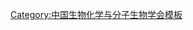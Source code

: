 {{Navbox
| name   = 中国生物化学会第五届理事会
| title  = [[中国生物化学会]]第五届理事会
| above  = 1990年8月－1993年8月
| bodyclass = hlist
| group1 = 名誉理事长
| list1  = [[王应睐]]
| group2 = 名誉理事
| list2  =
* [[王应睐]]
* [[郑集|郑　集]]
* [[万昕|万　昕]]
* [[张昌颖]]
* [[沈昭文]]
* [[蓝天鹤]]
* [[汪猷|汪　猷]]
* [[罗登义]]
* [[任邦哲]]
| group3 = 理事长
| list3  = [[张龙翔]]
| group4 = 副理事长
| list4  = 
* [[邹承鲁]]
* [[敖世洲]]
* [[祁国荣]]
| group5 = 常务理事
| list5  = 
* [[王琳芳]]
* [[祁国荣]]
* [[杜雨苍]]
* [[陈诗书]]
* [[吴国利]]
* [[邹承鲁]]
* [[陈惠黎]]
* [[张龙翔]]
* [[张迺衡]]
* [[杨福愉]]
* [[郭礼和]]
* [[洪国藩]]
* [[敖世洲]]
* [[阎隆飞]]
* [[鲁子贤]]
| group6 = 理事
| list6  = 
* [[尹永诜]]
* [[王成济]]
* [[王庆诚]]
* [[王均衡]]
* [[王明运]]
* [[王铁丹]]
* [[王琳芳]]
* [[王殿鸿]]
* [[卢义钦]]
* [[卢明义]]
* [[石育原]]
* [[刘秉文]]
* [[刘衍国]]
* [[刘树森]]
* [[冯宗忱]]
* [[孙崇荣]]
* [[阮长耿]]
* [[吕兆启]]
* [[祁国荣]]
* [[李英|李　英]]
* [[李泽浩]]
* [[乔德峻]]
* [[陈克明]]
* [[陈诗书]]
* [[陈海宝]]
* [[陈琼华]]
* [[陈惠黎]]
* [[季秀生]]
* [[季坤元]]
* [[吴国利]]
* [[吴松刚]]
* [[杜雨苍]]
* [[邹承鲁]]
* [[严家骐]]
* [[尚克进]]
* [[单拓生]]
* [[杨福愉]]
* [[苗健|苗　健]]
* [[张龙翔]]
* [[张迺衡]]
* [[张树政]]
* [[张庭芳]]
* [[姚仁杰]]
* [[郭礼和]]
* [[洪国藩]]
* [[俞俊棠]]
* [[荣康泰]]
* [[韩仪|韩　仪]]
* [[敖世洲]]
* [[徐晓利]]
* [[顾景范]]
* [[梁熙南]]
* [[袁静明]]
* [[阎隆飞]]
* [[鲁子贤]]
* [[强伯勤]]
* [[温博贵]]
* [[董燕麟]]
* [[睢天林]]
| group7 = 秘书长
| list7  = [[祁国荣]]
| group8 = 副秘书长
| list8  =
* [[袁士龙]]
* [[杨天恩]]
* [[姚仁杰]]
}}<noinclude>
{{collapsible option}}
[[Category:中国生物化学与分子生物学会模板]]
</noinclude>